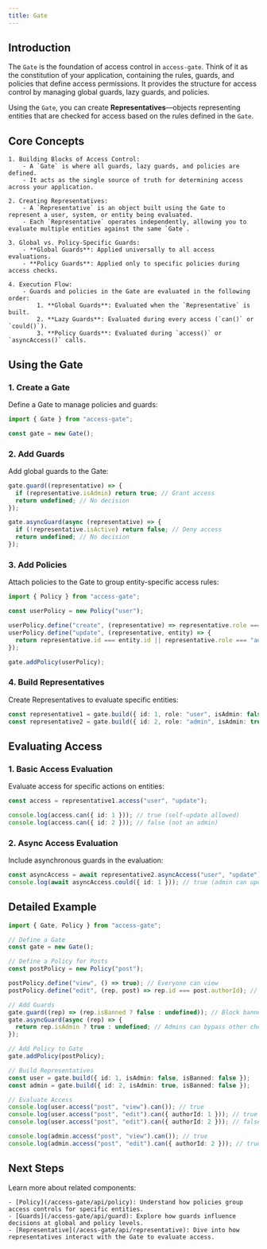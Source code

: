 ```yaml
---
title: Gate
---
```


## Introduction

The `Gate` is the foundation of access control in `access-gate`. Think of it as the constitution of your application, containing the rules, guards, and policies that define access permissions. It provides the structure for access control by managing global guards, lazy guards, and policies.

Using the `Gate`, you can create **Representatives**—objects representing entities that are checked for access based on the rules defined in the `Gate`.

## Core Concepts

    1. Building Blocks of Access Control:
        - A `Gate` is where all guards, lazy guards, and policies are defined.
        - It acts as the single source of truth for determining access across your application.

    2. Creating Representatives:
        - A `Representative` is an object built using the Gate to represent a user, system, or entity being evaluated.
        - Each `Representative` operates independently, allowing you to evaluate multiple entities against the same `Gate`.

    3. Global vs. Policy-Specific Guards:
        - **Global Guards**: Applied universally to all access evaluations.
        - **Policy Guards**: Applied only to specific policies during access checks.

    4. Execution Flow:
        - Guards and policies in the Gate are evaluated in the following order:
            1. **Global Guards**: Evaluated when the `Representative` is built.
            2. **Lazy Guards**: Evaluated during every access (`can()` or `could()`).
            3. **Policy Guards**: Evaluated during `access()` or `asyncAccess()` calls.

## Using the Gate

### 1. Create a Gate

Define a Gate to manage policies and guards:
```ts
import { Gate } from "access-gate";

const gate = new Gate();
```

### 2. Add Guards

Add global guards to the Gate:
```ts
gate.guard((representative) => {
  if (representative.isAdmin) return true; // Grant access
  return undefined; // No decision
});

gate.asyncGuard(async (representative) => {
  if (!representative.isActive) return false; // Deny access
  return undefined; // No decision
});
```
### 3. Add Policies

Attach policies to the Gate to group entity-specific access rules:
```ts
import { Policy } from "access-gate";

const userPolicy = new Policy("user");

userPolicy.define("create", (representative) => representative.role === "admin");
userPolicy.define("update", (representative, entity) => {
  return representative.id === entity.id || representative.role === "admin";
});

gate.addPolicy(userPolicy);
```

### 4. Build Representatives

Create Representatives to evaluate specific entities:
```ts
const representative1 = gate.build({ id: 1, role: "user", isAdmin: false });
const representative2 = gate.build({ id: 2, role: "admin", isAdmin: true });
```

## Evaluating Access

### 1. Basic Access Evaluation

Evaluate access for specific actions on entities:
```ts
const access = representative1.access("user", "update");

console.log(access.can({ id: 1 })); // true (self-update allowed)
console.log(access.can({ id: 2 })); // false (not an admin)
```
### 2. Async Access Evaluation

Include asynchronous guards in the evaluation:
```ts
const asyncAccess = await representative2.asyncAccess("user", "update");
console.log(await asyncAccess.could({ id: 1 })); // true (admin can update)
```

## Detailed Example
```ts
import { Gate, Policy } from "access-gate";

// Define a Gate
const gate = new Gate();

// Define a Policy for Posts
const postPolicy = new Policy("post");

postPolicy.define("view", () => true); // Everyone can view
postPolicy.define("edit", (rep, post) => rep.id === post.authorId); // Only owner can edit

// Add Guards
gate.guard((rep) => (rep.isBanned ? false : undefined)); // Block banned users
gate.asyncGuard(async (rep) => {
  return rep.isAdmin ? true : undefined; // Admins can bypass other checks
});

// Add Policy to Gate
gate.addPolicy(postPolicy);

// Build Representatives
const user = gate.build({ id: 1, isAdmin: false, isBanned: false });
const admin = gate.build({ id: 2, isAdmin: true, isBanned: false });

// Evaluate Access
console.log(user.access("post", "view").can()); // true
console.log(user.access("post", "edit").can({ authorId: 1 })); // true
console.log(user.access("post", "edit").can({ authorId: 2 })); // false

console.log(admin.access("post", "view").can()); // true
console.log(admin.access("post", "edit").can({ authorId: 2 })); // true (admin override)
```

## Next Steps

Learn more about related components:

    - [Policy](/access-gate/api/policy): Understand how policies group access controls for specific entities.
    - [Guards](/access-gate/api/guard): Explore how guards influence decisions at global and policy levels.
    - [Representative](/acess-gate/api/representative): Dive into how representatives interact with the Gate to evaluate access.
